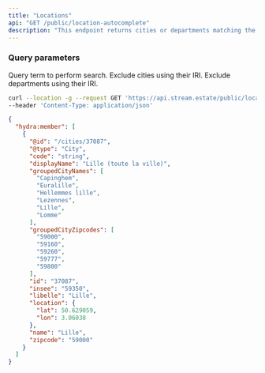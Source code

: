 ```yaml
---
title: "Locations"
api: "GET /public/location-autocomplete"
description: "This endpoint returns cities or departments matching the given criteria."
---
```


### Query parameters

<ParamField query="query" type="string" placeholder="paris">
Query term to perform search.
</ParamField>

<ParamField query="excludedCitiesIds[]" type="array">
Exclude cities using their IRI.
</ParamField>

<ParamField query="excludedDepartmentsIds[]" type="array">
Exclude departments using their IRI.
</ParamField>

<RequestExample>

```bash Example Request
curl --location -g --request GET 'https://api.stream.estate/public/location-autocomplete?query=paris' \
--header 'Content-Type: application/json'
```

</RequestExample>

<ResponseExample>

```json Example Response
{
  "hydra:member": [
    {
      "@id": "/cities/37087",
      "@type": "City",
      "code": "string",
      "displayName": "Lille (toute la ville)",
      "groupedCityNames": [
        "Capinghem",
        "Euralille",
        "Hellemmes lille",
        "Lezennes",
        "Lille",
        "Lomme"
      ],
      "groupedCityZipcodes": [
        "59000",
        "59160",
        "59260",
        "59777",
        "59800"
      ],
      "id": "37087",
      "insee": "59350",
      "libelle": "Lille",
      "location": {
        "lat": 50.629059,
        "lon": 3.06038
      },
      "name": "Lille",
      "zipcode": "59000"
    }
  ]
}
```

</ResponseExample>